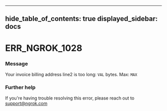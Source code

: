 

---
hide_table_of_contents: true
displayed_sidebar: docs
---


# ERR_NGROK_1028

### Message
Your invoice billing address line2 is too long: `VAL` bytes. Max: `MAX`

<ErrorDetails error="err_ngrok_1028" />



### Further help
If you're having trouble resolving this error, please reach out to [support@ngrok.com](mailto:support@ngrok.com?subject=Help%20with%20ERR_NGROK_1028)


